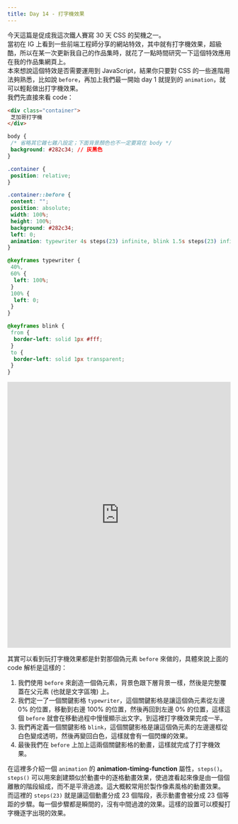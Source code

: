 ```yaml
---
title: Day 14 - 打字機效果
---
```


今天這篇是促成我這次鐵人賽寫 30 天 CSS 的契機之一。  
當初在 IG 上看到一些前端工程師分享的網站特效，其中就有打字機效果，超級酷，所以在某一次更新我自己的作品集時，就花了一點時間研究一下這個特效應用在我的作品集網頁上。  
本來想說這個特效是否需要運用到 JavaScript，結果你只要對 CSS 的一些進階用法夠熟悉，比如說 `before`，再加上我們最一開始 day 1 就提到的 `animation`，就可以輕鬆做出打字機效果。  
我們先直接來看 code：

```html
<div class="container">
 芝加哥打字機
</div>
```

```css
body {
 /* 省略其它雜七雜八設定；下面背景顏色也不一定要寫在 body */
 background: #282c34; // 灰黑色
}

.container {
 position: relative;
}

.container::before {
 content: "";
 position: absolute;
 width: 100%;
 height: 100%;
 background: #282c34;
 left: 0;
 animation: typewriter 4s steps(23) infinite, blink 1.5s steps(23) infinite;
}

@keyframes typewriter {
 40%,
 60% {
  left: 100%;
 }
 100% {
  left: 0;
 }
}

@keyframes blink {
 from {
  border-left: solid 1px #fff;
 }
 to {
  border-left: solid 1px transparent;
 }
}
```

<iframe height="600" width="100%" title="day 14 - typewriter" src="https://codepen.io/ChungYingHo/embed/yLdjqQd?default-tab=html%2Cresult" frameborder="no" loading="lazy" allowtransparency="true" allowfullscreen="true">
  See the Pen <a href="https://codepen.io/ChungYingHo/pen/yLdjqQd">
  day 14 - typewriter</a> by ChungYingHo (<a href="https://codepen.io/ChungYingHo">@ChungYingHo</a>)
  on <a href="https://codepen.io">CodePen</a>.
</iframe>

其實可以看到玩打字機效果都是針對那個偽元素 `before` 來做的，具體來說上面的 code 解析是這樣的：
1. 我們使用 `before` 來創造一個偽元素，背景色跟下層背景一樣，然後是完整覆蓋在父元素 (也就是文字區塊) 上。
2. 我們定一了一個關鍵影格 `typewriter`，這個關鍵影格是讓這個偽元素從左邊 0% 的位置，移動到右邊 100% 的位置，然後再回到左邊 0% 的位置，這樣這個 `before` 就會在移動過程中慢慢顯示出文字。到這裡打字機效果完成一半。
3. 我們再定義一個關鍵影格 `blink`，這個關鍵影格是讓這個偽元素的左邊邊框從白色變成透明，然後再變回白色，這樣就會有一個閃爍的效果。
4. 最後我們在 `before` 上加上這兩個關鍵影格的動畫，這樣就完成了打字機效果。

在這裡多介紹一個 `animation` 的 **animation-timing-function** 屬性，`steps()`。  
`steps()` 可以用來創建類似於動畫中的逐格動畫效果，使過渡看起來像是由一個個離散的階段組成，而不是平滑過渡。這大概較常用於製作像素風格的動畫效果。  
而這裡的 `steps(23)` 就是讓這個動畫分成 23 個階段，表示動畫會被分成 23 個等距的步驟。每一個步驟都是瞬間的，沒有中間過渡的效果。這樣的設置可以模擬打字機逐字出現的效果。
